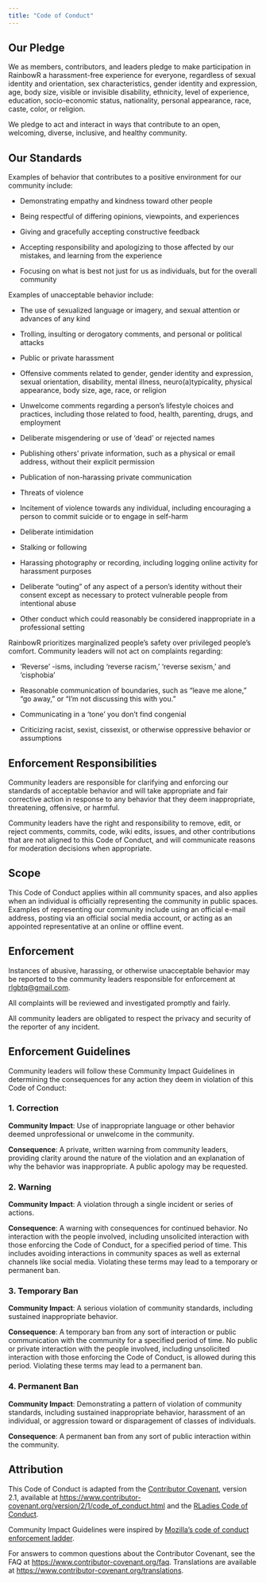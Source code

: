 ```yaml
---
title: "Code of Conduct"
---
```


## Our Pledge

We as members, contributors, and leaders pledge to make participation in RainbowR a harassment-free experience for everyone, regardless of sexual identity and orientation, sex characteristics, gender identity and expression, age, body size, visible or invisible disability, ethnicity, level of experience, education, socio-economic status, nationality, personal appearance, race, caste, color, or religion.

We pledge to act and interact in ways that contribute to an open, welcoming, diverse, inclusive, and healthy community.

## Our Standards

Examples of behavior that contributes to a positive environment for our community include:

-   Demonstrating empathy and kindness toward other people

-   Being respectful of differing opinions, viewpoints, and experiences

-   Giving and gracefully accepting constructive feedback

-   Accepting responsibility and apologizing to those affected by our mistakes, and learning from the experience

-   Focusing on what is best not just for us as individuals, but for the overall community

Examples of unacceptable behavior include:

-   The use of sexualized language or imagery, and sexual attention or advances of any kind

-   Trolling, insulting or derogatory comments, and personal or political attacks

-   Public or private harassment

-   Offensive comments related to gender, gender identity and expression, sexual orientation, disability, mental illness, neuro(a)typicality, physical appearance, body size, age, race, or religion

-   Unwelcome comments regarding a person's lifestyle choices and practices, including those related to food, health, parenting, drugs, and employment

-   Deliberate misgendering or use of 'dead' or rejected names

-   Publishing others' private information, such as a physical or email address, without their explicit permission

-   Publication of non-harassing private communication

-   Threats of violence

-   Incitement of violence towards any individual, including encouraging a person to commit suicide or to engage in self-harm

-   Deliberate intimidation

-   Stalking or following

-   Harassing photography or recording, including logging online activity for harassment purposes

-   Deliberate "outing" of any aspect of a person's identity without their consent except as necessary to protect vulnerable people from intentional abuse

-   Other conduct which could reasonably be considered inappropriate in a professional setting

RainbowR prioritizes marginalized people's safety over privileged people's comfort. Community leaders will not act on complaints regarding:

-   'Reverse' -isms, including 'reverse racism,' 'reverse sexism,' and 'cisphobia'

-   Reasonable communication of boundaries, such as "leave me alone," "go away," or "I'm not discussing this with you."

-   Communicating in a 'tone' you don't find congenial

-   Criticizing racist, sexist, cissexist, or otherwise oppressive behavior or assumptions

## Enforcement Responsibilities

Community leaders are responsible for clarifying and enforcing our standards of acceptable behavior and will take appropriate and fair corrective action in response to any behavior that they deem inappropriate, threatening, offensive, or harmful.

Community leaders have the right and responsibility to remove, edit, or reject comments, commits, code, wiki edits, issues, and other contributions that are not aligned to this Code of Conduct, and will communicate reasons for moderation decisions when appropriate.

## Scope

This Code of Conduct applies within all community spaces, and also applies when an individual is officially representing the community in public spaces. Examples of representing our community include using an official e-mail address, posting via an official social media account, or acting as an appointed representative at an online or offline event.

## Enforcement

Instances of abusive, harassing, or otherwise unacceptable behavior may be reported to the community leaders responsible for enforcement at [rlgbtq\@gmail.com](mailto::rlgbtq@gmail.com).

All complaints will be reviewed and investigated promptly and fairly.

All community leaders are obligated to respect the privacy and security of the reporter of any incident.

## Enforcement Guidelines

Community leaders will follow these Community Impact Guidelines in determining the consequences for any action they deem in violation of this Code of Conduct:

### 1. Correction

**Community Impact**: Use of inappropriate language or other behavior deemed unprofessional or unwelcome in the community.

**Consequence**: A private, written warning from community leaders, providing clarity around the nature of the violation and an explanation of why the behavior was inappropriate. A public apology may be requested.

### 2. Warning

**Community Impact**: A violation through a single incident or series of actions.

**Consequence**: A warning with consequences for continued behavior. No interaction with the people involved, including unsolicited interaction with those enforcing the Code of Conduct, for a specified period of time. This includes avoiding interactions in community spaces as well as external channels like social media. Violating these terms may lead to a temporary or permanent ban.

### 3. Temporary Ban

**Community Impact**: A serious violation of community standards, including sustained inappropriate behavior.

**Consequence**: A temporary ban from any sort of interaction or public communication with the community for a specified period of time. No public or private interaction with the people involved, including unsolicited interaction with those enforcing the Code of Conduct, is allowed during this period. Violating these terms may lead to a permanent ban.

### 4. Permanent Ban

**Community Impact**: Demonstrating a pattern of violation of community standards, including sustained inappropriate behavior, harassment of an individual, or aggression toward or disparagement of classes of individuals.

**Consequence**: A permanent ban from any sort of public interaction within the community.

## Attribution

This Code of Conduct is adapted from the [Contributor Covenant](https://www.contributor-covenant.org), version 2.1, available at <https://www.contributor-covenant.org/version/2/1/code_of_conduct.html> and the [RLadies Code of Conduct](https://rladies.org/code-of-conduct/).

Community Impact Guidelines were inspired by [Mozilla's code of conduct enforcement ladder](https://github.com/mozilla/diversity).

For answers to common questions about the Contributor Covenant, see the FAQ at <https://www.contributor-covenant.org/faq>. Translations are available at <https://www.contributor-covenant.org/translations>.
